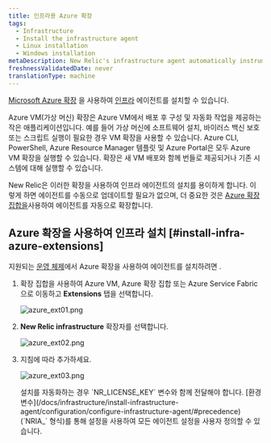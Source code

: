 ```yaml
---
title: 인프라용 Azure 확장
tags:
  - Infrastructure
  - Install the infrastructure agent
  - Linux installation
  - Windows installation
metaDescription: New Relic's infrastructure agent automatically instruments Docker to collect container metrics and metadata.
freshnessValidatedDate: never
translationType: machine
---
```





[Microsoft Azure 확장](https://docs.microsoft.com/en-us/azure/virtual-machines/extensions/overview) 을 사용하여 [인프라](/docs/welcome-new-relic-infrastructure) 에이전트를 설치할 수 있습니다.

<CollapserGroup>
  <Collapser
    id="what-is-extension"
    title="Azure 확장이란 무엇입니까?"
  >
    Azure VM(가상 머신) 확장은 Azure VM에서 배포 후 구성 및 자동화 작업을 제공하는 작은 애플리케이션입니다. 예를 들어 가상 머신에 소프트웨어 설치, 바이러스 백신 보호 또는 스크립트 실행이 필요한 경우 VM 확장을 사용할 수 있습니다. Azure CLI, PowerShell, Azure Resource Manager 템플릿 및 Azure Portal은 모두 Azure VM 확장을 실행할 수 있습니다. 확장은 새 VM 배포와 함께 번들로 제공되거나 기존 시스템에 대해 실행할 수 있습니다.
  </Collapser>
</CollapserGroup>

New Relic은 이러한 확장을 사용하여 인프라 에이전트의 설치를 용이하게 합니다. 이렇게 하면 에이전트를 수동으로 업데이트할 필요가 없으며, 더 중요한 것은 [Azure 확장 집합을](https://docs.microsoft.com/en-us/azure/virtual-machine-scale-sets/overview)사용하여 에이전트를 자동으로 확장합니다.

## Azure 확장을 사용하여 인프라 설치 [#install-infra-azure-extensions]

지원되는 [운영 체제](/docs/infrastructure/install-infrastructure-agent/get-started/requirements-infrastructure-agent/)에서 Azure 확장을 사용하여 에이전트를 설치하려면 .

1. 확장 집합을 사용하여 Azure VM, Azure 확장 집합 또는 Azure Service Fabric으로 이동하고 <DNT>**Extensions**</DNT> 탭을 선택합니다.

   <img
     title="azure_ext01.png"
     alt="azure_ext01.png"
     src={infrastructureAzureExtensionsTab}
   />

2. <DNT>**New Relic infrastructure**</DNT> 확장자를 선택합니다.

   <img
     title="azure_ext02.png"
     alt="azure_ext02.png"
     src={infrastructureAzureNrInfrastructureExtension}
   />

3. 지침에 따라 <InlinePopover type="licenseKey"/>추가하세요.

   <img
     title="azure_ext03.png"
     alt="azure_ext03.png"
     src={infrastructureAzureNrLicenseKey}
   />

   <Callout variant="tip">
     설치를 자동화하는 경우 `NR_LICENSE_KEY` 변수와 함께 <InlinePopover type="licenseKey"/>전달해야 합니다. [환경 변수](/docs/infrastructure/install-infrastructure-agent/configuration/configure-infrastructure-agent/#precedence) (`NRIA_` 형식)를 통해 설정을 사용하여 모든 에이전트 설정을 사용자 정의할 수 있습니다.
   </Callout>

<InstallFeedback/>